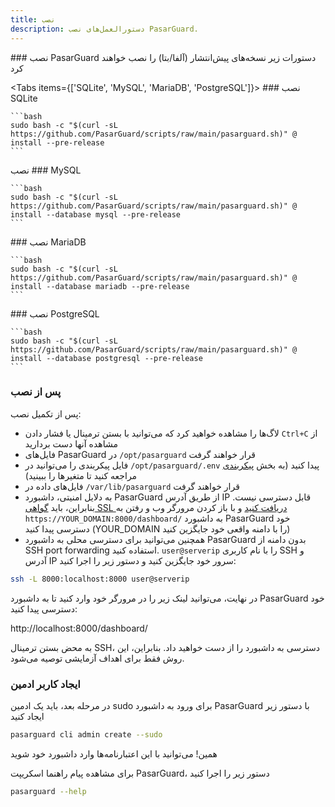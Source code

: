 ```yaml
---
title: نصب
description: دستورالعمل‌های نصب PasarGuard.
---
```


<Steps>
### نصب PasarGuard

<Alert type="warning">
  دستورات زیر نسخه‌های پیش‌انتشار (آلفا/بتا) را نصب خواهند کرد
</Alert>

<Tabs items={['SQLite', 'MySQL', 'MariaDB', 'PostgreSQL']}>
  <Tab value="SQLite">
    ### نصب SQLite

    ```bash
    sudo bash -c "$(curl -sL https://github.com/PasarGuard/scripts/raw/main/pasarguard.sh)" @ install --pre-release
    ```
  </Tab>
  <Tab value="MySQL">
    ### نصب MySQL

    ```bash
    sudo bash -c "$(curl -sL https://github.com/PasarGuard/scripts/raw/main/pasarguard.sh)" @ install --database mysql --pre-release
    ```
  </Tab>
  <Tab value="MariaDB">
    ### نصب MariaDB

    ```bash
    sudo bash -c "$(curl -sL https://github.com/PasarGuard/scripts/raw/main/pasarguard.sh)" @ install --database mariadb --pre-release
    ```
  </Tab>
  <Tab value="PostgreSQL">
    ### نصب PostgreSQL

    ```bash
    sudo bash -c "$(curl -sL https://github.com/PasarGuard/scripts/raw/main/pasarguard.sh)" @ install --database postgresql --pre-release
    ```
  </Tab>
</Tabs>

### پس از نصب

پس از تکمیل نصب:

-   لاگ‌ها را مشاهده خواهید کرد که می‌توانید با بستن ترمینال یا فشار دادن `Ctrl+C` از مشاهده آنها دست بردارید
-   فایل‌های PasarGuard در `/opt/pasarguard` قرار خواهند گرفت
-   فایل پیکربندی را می‌توانید در `/opt/pasarguard/.env` پیدا کنید (به بخش [پیکربندی](#configuration) مراجعه کنید تا متغیرها را ببینید)
-   فایل‌های داده در `/var/lib/pasarguard` قرار خواهند گرفت
-   به دلایل امنیتی، داشبورد PasarGuard از طریق آدرس IP قابل دسترسی نیست. بنابراین، باید [گواهی SSL دریافت کنید](https://PasarGuard.github.io/PasarGuard/en/examples/issue-ssl-certificate) و با باز کردن مرورگر وب و رفتن به `https://YOUR_DOMAIN:8000/dashboard/` به داشبورد PasarGuard خود دسترسی پیدا کنید (YOUR_DOMAIN را با دامنه واقعی خود جایگزین کنید)
-   همچنین می‌توانید برای دسترسی محلی به داشبورد PasarGuard بدون دامنه از SSH port forwarding استفاده کنید. `user@serverip` را با نام کاربری SSH و آدرس IP سرور خود جایگزین کنید و دستور زیر را اجرا کنید:

```bash
ssh -L 8000:localhost:8000 user@serverip
```

در نهایت، می‌توانید لینک زیر را در مرورگر خود وارد کنید تا به داشبورد PasarGuard خود دسترسی پیدا کنید:

http://localhost:8000/dashboard/

به محض بستن ترمینال SSH، دسترسی به داشبورد را از دست خواهید داد. بنابراین، این روش فقط برای اهداف آزمایشی توصیه می‌شود.

### ایجاد کاربر ادمین

در مرحله بعد، باید یک ادمین sudo برای ورود به داشبورد PasarGuard با دستور زیر ایجاد کنید

```bash
pasarguard cli admin create --sudo
```

همین! می‌توانید با این اعتبارنامه‌ها وارد داشبورد خود شوید

برای مشاهده پیام راهنما اسکریپت PasarGuard، دستور زیر را اجرا کنید

```bash
pasarguard --help
```
</Steps>
